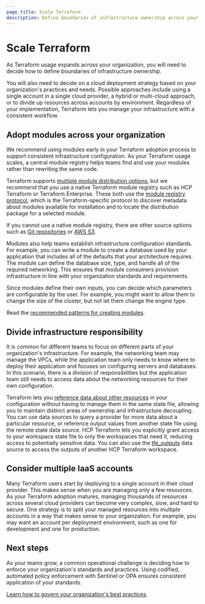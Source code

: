 ```yaml
---
page_title: Scale Terraform
description: Define boundaries of infrastructure ownership across your team with Terraform.
---
```


# Scale Terraform

As Terraform usage expands across your organization, you will need to decide how to define boundaries of infrastructure ownership.

You will also need to decide on a cloud deployment strategy based on your organization's practices and needs. Possible approaches include using a single account in a single cloud provider, a hybrid or multi-cloud approach, or to divide up resources across accounts by environment.  Regardless of your implementation, Terraform lets you manage your infrastructure with a consistent workflow.

## Adopt modules across your organization

We recommend using modules early in your Terraform adoption process to support consistent infrastructure configuration. As your Terraform usage scales, a central module registry helps teams find and use your modules rather than rewriting the same code.

Terraform supports  [multiple module distribution options](/terraform/language/modules/sources), but we recommend that you use a native Terraform module registry such as HCP Terraform or Terraform Enterprise. These both use the [module registry protocol](/terraform/internals/module-registry-protocol), which is the Terraform-specific protocol to discover metadata about modules available for installation and to locate the distribution package for a selected module.

If you cannot use a native module registry, there are other source options such as [Git repositories](/terraform/language/modules/sources#generic-git-repository) or [AWS S3](/terraform/language/modules/sources#s3-bucket).

Modules also help teams establish infrastructure configuration standards. For example, you can write a module to create a database used by your application that includes all of the defaults that your architecture requires. The module can define the database size, type, and handle all of the required networking. This ensures that module consumers provision infrastructure in line with your organization standards and requirements. 

Since modules define their own inputs, you can decide which parameters are configurable by the user. For example, you might want to allow them to change the size of the cluster, but not let them change the engine type. 

Read the [recommended patterns for creating modules](/terraform/tutorials/modules/pattern-module-creation). 

## Divide infrastructure responsibility

It is common for different teams to focus on different parts of your organization's infrastructure. For example, the networking team may manage the VPCs, while the application team only needs to know where to deploy their application and focuses on configuring servers and databases. In this scenario, there is a division of responsibilities but the application team still needs to access data about the networking resources for their own configuration. 

Terraform lets you [reference data about other resources](/terraform/language/state/remote#delegation-and-teamwork) in your configuration without having to manage them in the same state file, allowing you to maintain distinct areas of ownership and infrastructure decoupling. You can use data sources to query a provider for more data about a particular resource, or reference output values from another state file using the remote state data source. HCP Terraform lets you explicitly grant access to your workspace state file to only the workspaces that need it, reducing access to potentially sensitive data. You can also use the [tfe_outputs](https://registry.terraform.io/providers/hashicorp/tfe/latest/docs/data-sources/outputs) data source to access the outputs of another HCP Terraform workspace.

## Consider multiple IaaS accounts

Many Terraform users start by deploying to a single account in their cloud provider. This makes sense when you are managing only a few resources. As your Terraform adoption matures, managing thousands of resources across several cloud providers can become very complex, slow, and hard to secure. One strategy is to split your managed resources into multiple accounts in a way that makes sense to your organization. For example, you may want an account per deployment environment, such as one for development and one for production.

## Next steps

As your teams grow, a common operational challenge is deciding how to enforce your organization's standards and practices. Using codified, automated policy enforcement with Sentinel or OPA ensures consistent application of your standards. 

[Learn how to govern your organization's best practices](/terraform/cloud-docs/recommended-practices/phases/govern).